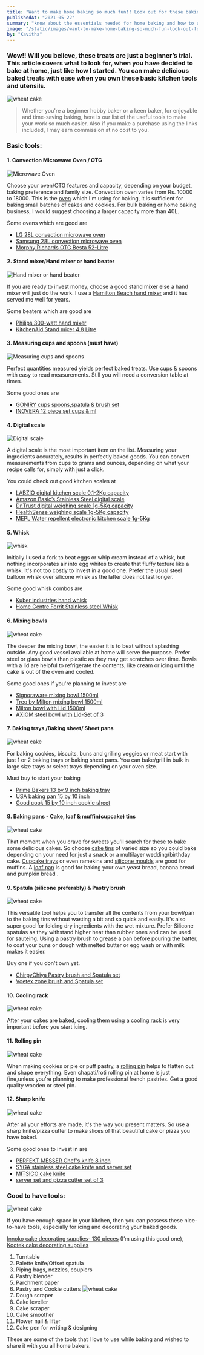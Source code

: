 ```yaml
---
title: "Want to make home baking so much fun!! Look out for these baking essentials"
publishedAt: "2021-05-22"
summary: "know about the essentials needed for home baking and how to use them"
image: "/static/images/want-to-make-home-baking-so-much-fun-look-out-for-these-baking-essentials/wheat-cake.jpeg"
by: "Kavitha"
---
```


### Wow!! Will you believe, these treats are just a beginner’s trial. This article covers what to look for, when you have decided to bake at home, just like how I started. You can make delicious baked treats with ease when you own these basic kitchen tools and utensils.

![wheat cake](/static/images/want-to-make-home-baking-so-much-fun-look-out-for-these-baking-essentials/wheat-cake.jpeg)

> Whether you're a beginner hobby baker or a keen baker, for enjoyable and time-saving baking, here is our list of the useful tools to make your work so much easier. Also if you make a purchase using the links included, I may earn commission at no cost to you.

### Basic tools:

#### 1. Convection Microwave Oven / OTG
![Microwave Oven](/static/images/want-to-make-home-baking-so-much-fun-look-out-for-these-baking-essentials/oven.jpeg)

Choose your oven/OTG features and capacity, depending on your budget, baking preference and family size. Convection oven varies from Rs. 10000 to 18000. This is the [oven](https://amzn.to/2QokAhY) which I'm using for baking, it is sufficient for baking small batches of cakes and cookies. For bulk baking or home baking business, I would suggest choosing a larger capacity more than 40L.

Some ovens which are good are
- [LG 28L convection microwave oven](https://amzn.to/3sS5Jtb)
- [Samsung 28L convection microwave oven](https://amzn.to/2QmC5zd)
- [Morphy Richards OTG Besta 52-Litre](https://amzn.to/3aDxD5I)

#### 2. Stand mixer/Hand mixer or hand beater
![Hand mixer or hand beater](/static/images/want-to-make-home-baking-so-much-fun-look-out-for-these-baking-essentials/hand-mixer.jpeg)

If you are ready to invest money, choose a good stand mixer else a hand mixer will just do the work. I use a [Hamilton Beach hand mixer](https://amzn.to/3xhpyh3) and it has served me well for years.

Some beaters which are good are
- [Philips 300-watt hand mixer](https://amzn.to/3sK1IXK)
- [KitchenAid Stand mixer 4.8 Litre](https://amzn.to/3vxZUTj)

#### 3. Measuring cups and spoons (must have)
![Measuring cups and spoons](/static/images/want-to-make-home-baking-so-much-fun-look-out-for-these-baking-essentials/measuring-cups.jpeg)

Perfect quantities measured yields perfect baked treats. Use cups & spoons with easy to read measurements. Still you will need a conversion table at times.

Some good ones are
- [GONIRY cups spoons,spatula & brush set](https://amzn.to/2ScGO72)
- [INOVERA 12 piece set cups & ml](https://amzn.to/3eC51ep)

#### 4. Digital scale
![Digital scale](/static/images/want-to-make-home-baking-so-much-fun-look-out-for-these-baking-essentials/digital-scale.png)

A digital scale is the most important item on the list. Measuring your ingredients accurately, results in perfectly baked goods. You can convert measurements from cups to grams and ounces, depending on what your recipe calls for, simply with just a click.

You could check out good kitchen scales at
- [LABZIO digital kitchen scale 0.1-2Kg capacity](https://amzn.to/33JBnPi)
- [Amazon Basic’s Stainless Steel digital scale](https://amzn.to/3hm8XTL)
- [Dr.Trust digital weighing scale 1g-5Kg capacity](https://amzn.to/3y8cjj3)
- [HealthSense weighing scale 1g-5Kg capacity](https://amzn.to/3bIwgUf)
- [MEPL Water repellent electronic kitchen scale 1g-5Kg](https://amzn.to/3fwZNBp)

#### 5. Whisk
![whisk](/static/images/want-to-make-home-baking-so-much-fun-look-out-for-these-baking-essentials/whisk.png)

Initially I used a fork to beat eggs or whip cream instead of a whisk, but nothing incorporates air into egg whites to create that fluffy texture like a whisk. It's not too costly to invest in a good one. Prefer the usual steel balloon whisk over silicone whisk as the latter does not last longer.

Some good whisk combos are
- [Kuber industries hand whisk](https://amzn.to/3bsmkxP)
- [Home Centre Ferrit Stainless steel Whisk](https://amzn.to/3uN4Pjf)

#### 6. Mixing bowls
![wheat cake](/static/images/want-to-make-home-baking-so-much-fun-look-out-for-these-baking-essentials/mixing-bowl.png)

The deeper the mixing bowl, the easier it is to beat without splashing outside. Any good vessel available at home will serve the purpose. Prefer steel or glass bowls than plastic as they may get scratches over time. Bowls with a lid are helpful to refrigerate the contents, like cream or icing until the cake is out of the oven and cooled.

Some good ones if you're planning to invest are
- [Signoraware mixing bowl 1500ml](https://amzn.to/3tRZOoh)
- [Treo by Milton mixing bowl 1500ml](https://amzn.to/3uU2bIU)
- [Milton bowl with Lid 1500ml](https://amzn.to/2RO7Y3T)
- [AXIOM steel bowl with Lid-Set of 3](https://amzn.to/3ofjK3x)

#### 7. Baking trays /Baking sheet/ Sheet pans
![wheat cake](/static/images/want-to-make-home-baking-so-much-fun-look-out-for-these-baking-essentials/baking-trays.jpeg)

For baking cookies, biscuits, buns and grilling veggies or meat start with just 1 or 2 baking trays or baking sheet pans. You can bake/grill in bulk in large size trays or select trays depending on your oven size.

Must buy to start your baking
- [Prime Bakers 13 by 9 inch baking tray](https://amzn.to/3fprLyV)
- [USA baking pan 15 by 10 inch](https://amzn.to/33Jrq4w)
- [Good cook 15 by 10 inch cookie sheet](https://amzn.to/2S01Wgv)

#### 8. Baking pans - Cake, loaf & muffin(cupcake) tins
![wheat cake](/static/images/want-to-make-home-baking-so-much-fun-look-out-for-these-baking-essentials/baking-pan.jpeg)

That moment when you crave for sweets you'll search for these to bake some delicious cakes. So choose [cake tins](https://amzn.to/3uSrpXR) of varied size so you could bake depending on your need for just a snack or a multilayer wedding/birthday cake. [Cupcake trays](https://amzn.to/3okVSvf) or even ramekins and [silicone moulds](https://amzn.to/2S0Y8vO) are good for muffins. A [loaf pan](https://amzn.to/3uUsgas) is good for baking your own yeast bread, banana bread and pumpkin bread .

#### 9. Spatula (silicone preferably) & Pastry brush
![wheat cake](/static/images/want-to-make-home-baking-so-much-fun-look-out-for-these-baking-essentials/spatula.jpeg)

This versatile tool helps you to transfer all the contents from your bowl/pan to the baking tins without wasting a bit and so quick and easily. It's also super good for folding dry ingredients with the wet mixture. Prefer Silicone spatulas as they withstand higher heat than rubber ones and can be used for sauteing.
Using a pastry brush to grease a pan before pouring the batter, to coat your buns or dough with melted butter or egg wash or with milk makes it easier.

Buy one if you don't own yet.
- [ChirpyChiya Pastry brush and Spatula set](https://amzn.to/3w9OGoE)
- [Voetex zone brush and Spatula set](https://amzn.to/3tPCHef)

#### 10. Cooling rack
![wheat cake](/static/images/want-to-make-home-baking-so-much-fun-look-out-for-these-baking-essentials/cooling-rack.jpeg)

After your cakes are baked, cooling them using a [cooling rack](https://amzn.to/3ohTxkT) is very important before you start icing.

#### 11. Rolling pin
![wheat cake](/static/images/want-to-make-home-baking-so-much-fun-look-out-for-these-baking-essentials/rolling-pan.jpeg)

When making cookies or pie or puff pastry, a [rolling pin](https://amzn.to/3yefyFS) helps to flatten out and shape everything. Even chapati/roti rolling pin at home is just fine,unless you're planning to make professional french pastries. Get a good quality wooden or steel pin.

#### 12. Sharp knife
![wheat cake](/static/images/want-to-make-home-baking-so-much-fun-look-out-for-these-baking-essentials/knife.jpeg)

After all your efforts are made, it's the way you present matters. So use a sharp knife/pizza cutter to make slices of that beautiful cake or pizza you have baked.

Some good ones to invest in are
- [PERFEKT MESSER Chef's knife 8 inch](https://amzn.to/2RRChqq)
- [SYGA stainless steel cake knife and server set](https://amzn.to/3huwkdB)
- [MITSICO cake knife](https://amzn.to/3eUfQtX)
- [server set and pizza cutter set of 3](https://amzn.to/3eUfQtX)

### Good to have tools:
![wheat cake](/static/images/want-to-make-home-baking-so-much-fun-look-out-for-these-baking-essentials/good-to-have-1.png)

If you have enough space in your kitchen, then you can possess these nice-to-have tools, especially for icing and decorating your baked goods.

[Innoko cake decorating supplies- 130 pieces](https://amzn.to/3eAN1kS) (I’m using this good one), [Kootek cake decorating supplies](https://amzn.to/3t5Cm6W)

1. Turntable
2. Palette knife/Offset spatula
3. Piping bags, nozzles, couplers
4. Pastry blender
5. Parchment paper
6. Pastry and Cookie cutters
    ![wheat cake](/static/images/want-to-make-home-baking-so-much-fun-look-out-for-these-baking-essentials/cookie-cutter.jpeg)
7. Dough scraper
8. Cake leveller
9. Cake scraper
10. Cake smoother
11. Flower nail & lifter
12. Cake pen for writing & designing

These are some of the tools that I love to use while baking and wished to share it with you all home bakers.

